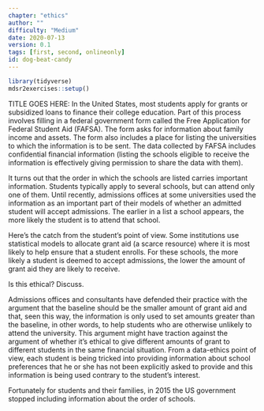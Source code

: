 ```yaml
---
chapter: "ethics"
author: ""
difficulty: "Medium"
date: 2020-07-13 
version: 0.1
tags: [first, second, onlineonly]
id: dog-beat-candy
---
```


```r
library(tidyverse)
mdsr2exercises::setup()
```

TITLE GOES HERE: In the United States, most students apply for grants or subsidized loans to finance their college education. Part of this process involves filling in a federal government form called the Free Application for Federal Student Aid (FAFSA). The form asks for information about family income and assets. The form also includes a place for listing the universities to which the information is to be sent. The data collected by FAFSA includes confidential financial information (listing the schools eligible to receive the information is effectively giving permission to share the data with them).

It turns out that the order in which the schools are listed carries important information. Students typically apply to several schools, but can attend only one of them. Until recently, admissions offices at some universities used the information as an important part of their models of whether an admitted student will accept admissions. The earlier in a list a school appears, the more likely the student is to attend that school. 

Here's the catch from the student's point of view. Some institutions use statistical models to allocate grant aid (a scarce resource) where it is most likely to help ensure that a student enrolls.  For these schools, the more likely a student is deemed to accept admissions, the lower the amount of grant aid they are likely to receive.

Is this ethical? Discuss. 


<!--begin-answer-->
 
Admissions offices and consultants have defended their practice with the argument that the baseline should be the smaller amount of grant aid and that, seen this way, the information is only used to set amounts greater than the baseline, in other words, to help students who are otherwise unlikely to attend the university. This argument might have traction against the argument of whether it's ethical to give different amounts of grant to different students in the same financial situation. From a data-ethics point of view, each student is being tricked into providing information about school preferences that he or she has not been explicitly asked to provide and this information is being used contrary to the student's interest.

Fortunately for students and their families, in 2015 the US government stopped including information about the order of schools.
  <!--end-answer-->



